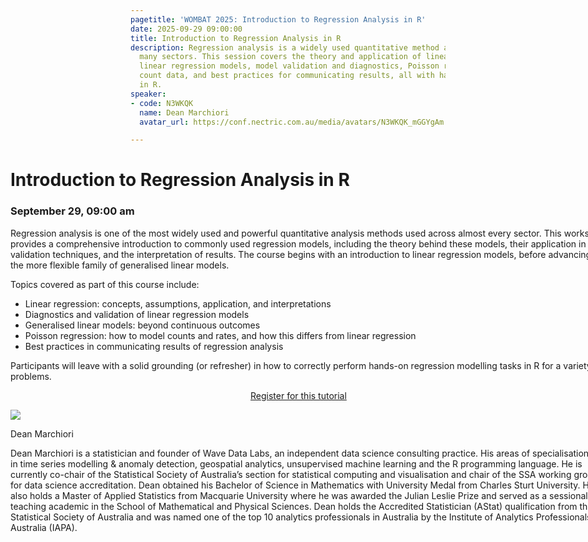 ```yaml
---
pagetitle: 'WOMBAT 2025: Introduction to Regression Analysis in R'
date: 2025-09-29 09:00:00
title: Introduction to Regression Analysis in R
description: Regression analysis is a widely used quantitative method applicable across
  many sectors. This session covers the theory and application of linear and generalized
  linear regression models, model validation and diagnostics, Poisson regression for
  count data, and best practices for communicating results, all with hands-on exercises
  in R.
speaker:
- code: N3WKQK
  name: Dean Marchiori
  avatar_url: https://conf.nectric.com.au/media/avatars/N3WKQK_mGGYgAm.png

---
```


:::::: {.grid style="width: 100vw;  transform: translateX(-20%);"}
::: {#sponsors_banner .g-col-12 .title}
# Introduction to Regression Analysis in R

### September 29, 09:00 am
:::

::: {.g-col-12 .full_text_block style="min-width: 640px; max-width:1080px; margin: 0 auto"}

Regression analysis is one of the most widely used and powerful quantitative analysis methods used across almost every sector. This workshop provides a comprehensive introduction to commonly used regression models, including the theory behind these models, their application in R, validation techniques, and the interpretation of results. The course begins with an introduction to linear regression models, before advancing to the more flexible family of generalised linear models.


Topics covered as part of this course include:

* Linear regression: concepts, assumptions, application, and interpretations
* Diagnostics and validation of linear regression models
* Generalised linear models: beyond continuous outcomes
* Poisson regression: how to model counts and rates, and how this differs from linear regression
* Best practices in communicating results of regression analysis

Participants will leave with a solid grounding (or refresher) in how to correctly perform hands-on regression modelling tasks in R for a variety of problems.

:::{.register-btn style="width: 20%; margin: 0 auto; display: block"}
[Register for this tutorial](/participation/register.html)
:::

::: speaker

:::{.speaker-header}
![](https://conf.nectric.com.au/media/avatars/N3WKQK_mGGYgAm.png) 
:::

:::{.speaker-name}
Dean Marchiori
:::

:::{.speaker-bio}
Dean Marchiori is a statistician and founder of Wave Data Labs, an independent data science consulting practice. His areas of specialisation are in time series modelling &amp; anomaly detection, geospatial analytics, unsupervised machine learning and the R programming language. He is currently co-chair of the Statistical Society of Australia’s section for statistical computing and visualisation and chair of the SSA working group for data science accreditation. Dean obtained his Bachelor of Science in Mathematics with University Medal from Charles Sturt University. He also holds a Master of Applied Statistics from Macquarie University where he was awarded the Julian Leslie Prize and served as a sessional teaching academic in the School of Mathematical and Physical Sciences. Dean holds the Accredited Statistician (AStat) qualification from the Statistical Society of Australia and was named one of the top 10 analytics professionals in Australia by the Institute of Analytics Professionals of Australia (IAPA).
:::

:::



:::

<div>

</div>
::::::

```{=html}
<style>
#title-block-header {
display: none !important;
}
</style>
```
